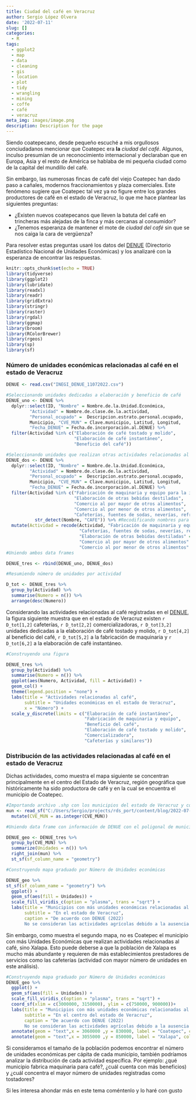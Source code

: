 ```yaml
---
title: Ciudad del café en Veracruz
author: Sergio López Olvera
date: '2022-07-11'
slug: []
categories:
  - R
tags:
  - ggplot2
  - map
  - data
  - cleaning
  - gis
  - location
  - plot
  - tidy
  - wrangling
  - mining
  - coffe
  - café
  - veracruz
meta_img: images/image.png
description: Description for the page
---
```


Siendo coatepecano, desde pequeño escuché a mis orgullosos conciudadanos mencionar que Coatepec era **la** _ciudad del café_. Algunos, inculso presumían de un reconocimiento internacional y declaraban que en Europa, Asia y el resto de América se hablaba de mi pequeña ciudad como de la capital del mundillo del café.

Sin embargo, las numerosas fincas de café del viejo Coatepec han dado paso a cañales, modernos fraccionamientos y plaza comerciales. Este fenómeno sugiere que Coatepec tal vez ya no figure entre los grandes productores de café en el estado de Veracruz, lo que me hace plantear las siguientes preguntas:

* ¿Existen nuevos coatepecanos que lleven la batuta del café en trincheras más alejadas de la finca y más cercanas al consumidor?
* ¿Tenemos esperanza de mantener el mote de _ciudad del café_ sin que se nos caiga la cara de vergüenza?

Para resolver estas preguntas usaré los datos del [DENUE](https://www.inegi.org.mx/app/mapa/denue/default.aspx) (Directorio Estadístico Nacional de Unidades Económicas) y los analizaré con la esperanza de encontrar las respuestas.

```r
knitr::opts_chunk$set(echo = TRUE)
library(tidyverse)
library(ggplot2)
library(lubridate)
library(readxl)
library(readr)
library(gridExtra)
library(stringr)
library(raster)
library(rgdal)
library(ggmap)
library(broom)
library(RColorBrewer)
library(rgeos)
library(sp)
library(sf)
```
### Número de unidades económicas relacionadas al café en el estado de Veracruz

```r
DENUE <- read.csv("INEGI_DENUE_11072022.csv")

#Seleccionando unidades dedicadas a elaboración y beneficio de café
DENUE_uno <- DENUE %>%
  dplyr::select(ID, "Nombre" = Nombre.de.la.Unidad.Económica,
         "Actividad" = Nombre.de.clase.de.la.actividad,
         "Personal_ocupado" =  Descripcion.estrato.personal.ocupado,
         Municipio, "CVE_MUN" = Clave.municipio, Latitud, Longitud,
         "Fecha_DENUE" = Fecha.de.incorporación.al.DENUE) %>%
  filter(Actividad %in% c("Elaboración de café tostado y molido",
                          "Elaboración de café instantáneo",
                          "Beneficio del café"))

#Seleccionando unidades que realizan otras actividades relacionadas al café          
DENUE_dos <- DENUE %>%
  dplyr::select(ID, "Nombre" = Nombre.de.la.Unidad.Económica,
         "Actividad" = Nombre.de.clase.de.la.actividad,
         "Personal_ocupado" =  Descripcion.estrato.personal.ocupado,
         Municipio, "CVE_MUN" = Clave.municipio, Latitud, Longitud,
         "Fecha_DENUE" = Fecha.de.incorporación.al.DENUE) %>%
  filter(Actividad %in% c("Fabricación de maquinaria y equipo para la industria alimentaria y de las bebidas",
                          "Elaboración de otras bebidas destiladas",
                          "Comercio al por mayor de otros alimentos",
                          "Comercio al por menor de otros alimentos",
                          "Cafeterías, fuentes de sodas, neverías, refresquerías y similares") &
           str_detect(Nombre, "CAFE")) %>% #Recodificando nombres para simplificarlos
  mutate(Actividad = recode(Actividad, "Fabricación de maquinaria y equipo para la industria alimentaria y de las bebidas" = "Fabricación de maquinaria y equipo",
                            "Cafeterías, fuentes de sodas, neverías, refresquerías y similares" = "Cafeterías y similares",
                            "Elaboración de otras bebidas destiladas" = "Cafeterías y similares",
                            "Comercio al por mayor de otros alimentos" = "Comercializadora",
                            "Comercio al por menor de otros alimentos" = "Comercializadora"))
#Uniendo ambos data frames

DENUE_tres <- rbind(DENUE_uno, DENUE_dos)

#Resumiendo número de unidades por actividad

D_tot <- DENUE_tres %>%
  group_by(Actividad) %>%
  summarise(Numero = n()) %>%
  arrange(desc(Numero))
```

Considerando las actividades relacionadas al café registradas en el [DENUE](https://www.inegi.org.mx/app/mapa/denue/default.aspx), la figura siguiente muestra que en el estado de Veracruz existen `r D_tot[1,2]` cafeterías, `r D_tot[2,2]` comercializadoras, `r D_tot[3,2]` unidades dedicadas a la elaboración de café tostado y molido, `r D_tot[4,2]` al beneficio del café, `r D_tot[5,2]` a la fabricación de maquinaria y `r D_tot[6,2]` a la elaboración de café instantáneo.

```r

#Construyendo una figura

DENUE_tres %>%
  group_by(Actividad) %>%
  summarise(Numero = n()) %>%
  ggplot(aes(Numero, Actividad, fill = Actividad)) + 
  geom_col() +
  theme(legend.position = "none") +
  labs(title = "Actividades relacionadas al café",
       subtitle = "Unidades económicas en el estado de Veracruz",
       x = "Número") +
  scale_y_discrete(limits = c("Elaboración de café instantáneo",
                              "Fabricación de maquinaria y equipo",
                              "Beneficio del café",
                              "Elaboración de café tostado y molido",
                              "Comercializadora",
                              "Cafeterías y similares"))

```

### Distribución de las actividades relacionadas al café en el estado de Veracruz

Dichas actividades, como muestra el mapa siguiente se concentran principalmente en el centro del Estado de Veracruz, región geográfica que históricamente ha sido productora de café y en la cual se encuentra el municipio de Coatepec. 

```r
#Importando archivo .shp con los municipios del estado de Veracruz y convirtiendo clave a integer
mun <- read_sf("C:/Users/Sergio/projects/rds_port/content/blog/2022-07-11-ciudad-del-caf-en-veracruz/30mun.shp") %>%
  mutate(CVE_MUN = as.integer(CVE_MUN))

#Uniendo data frame con información de DENUE con el poligonal de municipios y transformando a sf

DENUE_geo <- DENUE_tres %>%
  group_by(CVE_MUN) %>%
  summarize(Unidades = n()) %>%
  right_join(mun) %>%
  st_sf(sf_column_name = "geometry")

#Construyendo mapa graduado por Número de Unidades económicas

DENUE_geo %>%
st_sf(sf_column_name = "geometry") %>%
  ggplot() +
  geom_sf(aes(fill = Unidades)) +
  scale_fill_viridis_c(option = "plasma", trans = "sqrt") +
  labs(title = "Municipios con más unidades económicas relacionadas al café",
       subtitle = "En el estado de Veracruz",
       caption = "De acuerdo con DENUE (2022)
       No se consideran las actividades agrícolas debido a la ausencia de información")
```

Sin embargo, como muestra el segundo mapa, no es Coatepec el municipio con más Unidades Económicas que realizan actividades relacionadas al café, sino Xalapa. Esto puede deberse a que la población de Xalapa es mucho más abundante y requieren de más establecimientos prestadores de servicios como las cafeterías (actividad con mayor número de unidades en este análisis).

```r
#Construyendo mapa graduado por Número de Unidades económicas
DENUE_geo %>%
  ggplot() +
  geom_sf(aes(fill = Unidades)) +
  scale_fill_viridis_c(option = "plasma", trans = "sqrt") +
  coord_sf(xlim = c(3000000, 3150000), ylim = c(750000, 900000))+
  labs(title = "Municipios con más unidades económicas relacionadas al café",
       subtitle = "En el centro del estado de Veracruz",
       caption = "De acuerdo con DENUE (2022)
       No se consideran las actividades agrícolas debido a la ausencia de información") +
  annotate(geom = "text",x = 3060000 ,y = 830000, label = "Coatepec", colour = "white") +
  annotate(geom = "text",x = 3055000 ,y = 850000, label = "Xalapa", colour = "white")
```

Si consideramos el tamaño de la población podemos encontrar el número de unidades económicas per cápita de cada municipio, también podríamos analizar la distribución de cada actividad específica. Por ejemplo: ¿qué municipio fabrica maquinaria para café?, ¿cuál cuenta con más beneficios) y ¿cuál concentra el mayor número de unidades registradas como tostadores?

Si les interesa ahondar más en este tema coméntenlo y lo haré con gusto